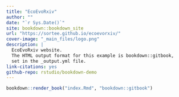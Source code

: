 ```yaml
--- 
title: "EcoEvoRxiv"
author: ""
date: "`r Sys.Date()`"
site: bookdown::bookdown_site
url: "https://sortee.github.io/ecoevorxiv/"
cover-image: "_main_files/logo.png"
description: |
  EcoEvoRxiv website.
  The HTML output format for this example is bookdown::gitbook,
  set in the _output.yml file.
link-citations: yes
github-repo: rstudio/bookdown-demo
---
```




```r
bookdown::render_book("index.Rmd", "bookdown::gitbook")
```


